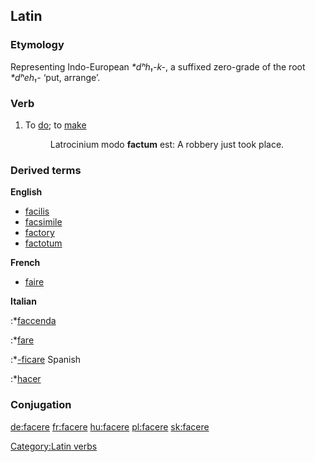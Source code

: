 ==Latin==
===Etymology===
Representing Indo-European ''*dʰh₁-k-'', a suffixed zero-grade of the root ''*dʰeh₁-'' ‘put, arrange’.

=== Verb ===
{{latinverb|faciō|facere|fēcī|factum}}
#To [[do]]; to [[make]]
#:Latrocinium modo '''factum''' est: A robbery just took place.

===Derived terms===
'''English'''
*[[facilis]]
*[[facsimile]]
*[[factory]]
*[[factotum]]
'''French'''
*[[faire]]
'''Italian'''
:*[[faccenda]]
:*[[fare]]
:*[[-ficare]]
Spanish
:*[[hacer]]

===Conjugation===
{{laconj3io}}
{{la-conj-3rd-IO|fac|fēc|fact}}


[[Category:Latin verbs]]

[[de:facere]]
[[fr:facere]]
[[hu:facere]]
[[pl:facere]]
[[sk:facere]]